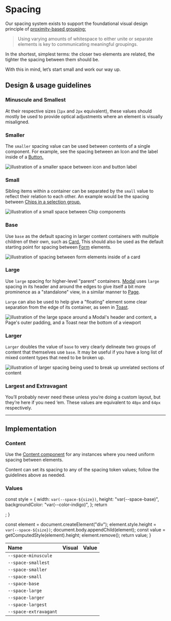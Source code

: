 
<Meta title="Design/Spacing" />

# Spacing

Our spacing system exists to support the foundational visual design principle of
[proximity-based grouping:](https://www.nngroup.com/articles/gestalt-proximity/)

> Using varying amounts of whitespace to either unite or separate elements is
> key to communicating meaningful groupings.

In the shortest, simplest terms: the closer two elements are related, the
tighter the spacing between them should be.

With this in mind, let’s start small and work our way up.

## Design & usage guidelines

### Minuscule and Smallest

At their respective sizes (`1px` and `2px` equivalent), these values should
mostly be used to provide optical adjustments where an element is visually
misaligned.

### Smaller

The `smaller` spacing value can be used between contents of a single component.
For example, see the spacing between an Icon and the label inside of a
[Button.](../?path=/docs/components-actions-button--docs#icons)

![illustration of a smaller space between icon and button label](https://user-images.githubusercontent.com/39704901/143141489-679fa61b-5497-4e81-bfe0-b5f463673e4b.png)

### Small

Sibling items within a container can be separated by the `small` value to
reflect their relation to each other. An example would be the spacing between
[Chips in a selection group.](../?path=/docs/components-selections-chips--docs#single-select)

![illustration of a small space between Chip components](https://user-images.githubusercontent.com/39704901/143141613-193ceeb2-b393-44ab-a5e8-21d2f88c67c4.png)

### Base

Use `base` as the default spacing in larger content containers with multiple
children of their own, such as
[Card.](../?path=/docs/components-layouts-and-structure-card--docs) This should
also be used as the default starting point for spacing between
[Form](../?path=/docs/components-forms-and-inputs-form--docs) elements.

![illustration of spacing between form elements inside of a card](https://user-images.githubusercontent.com/39704901/143141662-0f20eec4-8b27-44fe-96f5-1bf1c4d567aa.png)

### Large

Use `large` spacing for higher-level "parent" containers.
[Modal](../?path=/docs/components-overlays-modal--docs) uses `large` spacing in
its header and around the edges to give itself a bit more prominence as a
"standalone" view, in a similar manner to
[Page](../?path=/docs/components-layouts-and-structure-page--docs).

`Large` can also be used to help give a "floating" element some clear separation
from the edge of its container, as seen in
[Toast](../?path=/docs/components-status-and-feedback-toast--docs).

![illustration of the large space around a Modal's header and content, a Page's outer padding, and a Toast near the bottom of a viewport](https://user-images.githubusercontent.com/39704901/143152557-8fca3292-dc07-4f9b-a33b-f4d4603c9dd2.png)

### Larger

`Larger` doubles the value of `base` to very clearly delineate two groups of
content that themselves use `base`. It may be useful if you have a long list of
mixed content types that need to be broken up.

![illustration of larger spacing being used to break up unrelated sections of content](https://user-images.githubusercontent.com/39704901/143141846-43606573-1383-4ad2-9d95-46611488cbae.png)

### Largest and Extravagant

You’ll probably never need these unless you’re doing a custom layout, but
they’re here if you need ‘em. These values are equivalent to `48px` and `64px`
respectively.

---

## Implementation

### Content

Use the
[Content component](../?path=/docs/components-layouts-and-structure-content--docs)
for any instances where you need uniform spacing between elements.

Content can set its spacing to any of the spacing token values; follow the
guidelines above as needed.

### Values

  const style = {
    width: `var(--space-${size})`,
    height: "var(--space-base)",
    backgroundColor: "var(--color-indigo)",
  };
  return <div style={style} />;
}

  const element = document.createElement("div");
  element.style.height = `var(--space-${size})`;
  document.body.appendChild(element);
  const value = getComputedStyle(element).height;
  element.remove();
  return value;
}

| Name                  | Visual                       | Value                       |
| :-------------------- | :--------------------------- | :-------------------------- |
| `--space-minuscule`   | <Example of="minuscule" />   | <Height of="minuscule" />   |
| `--space-smallest`    | <Example of="smallest" />    | <Height of="smallest" />    |
| `--space-smaller`     | <Example of="smaller" />     | <Height of="smaller" />     |
| `--space-small`       | <Example of="small" />       | <Height of="small" />       |
| `--space-base`        | <Example of="base" />        | <Height of="base" />        |
| `--space-large`       | <Example of="large" />       | <Height of="large" />       |
| `--space-larger`      | <Example of="larger" />      | <Height of="larger" />      |
| `--space-largest`     | <Example of="largest" />     | <Height of="largest" />     |
| `--space-extravagant` | <Example of="extravagant" /> | <Height of="extravagant" /> |
